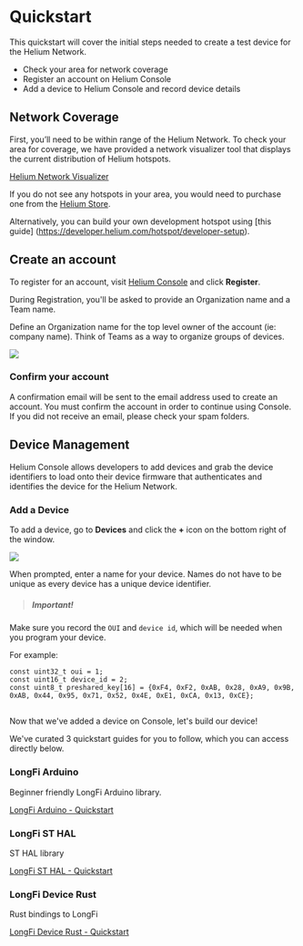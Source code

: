 
# Quickstart  

This quickstart will cover the initial steps needed to create a test device for the Helium Network. 

* Check your area for network coverage
* Register an account on Helium Console 
* Add a device to Helium Console and record device details 

## Network Coverage

First, you’ll need to be within range of the Helium Network. To check your area for coverage, we have provided a network visualizer tool that displays the current distribution of Helium hotspots. 

<a href="https://network.helium.com/coverage" target="_blank">Helium Network Visualizer</a>

If you do not see any hotspots in your area, you would need to purchase one from the <a href="https://www.helium.com/store" target="_blank">Helium Store</a>.

Alternatively, you can build your own development hotspot using [this guide] (https://developer.helium.com/hotspot/developer-setup).

## Create an account

To register for an account, visit <a href="https://console.helium.com" target="_blank">Helium Console</a> and click **Register**.

During Registration, you'll be asked to provide an Organization name and a Team name.

Define an Organization name for the top level owner of the account (ie: company name). Think of Teams as a way to organize groups of devices.

<img src={register} />

### Confirm your account
A confirmation email will be sent to the email address used to create an account. You must confirm the account in order to continue using Console. If you did not receive an email, please check your spam folders.

## Device Management

Helium Console allows developers to add devices and grab the device identifiers to load onto their device firmware that authenticates and identifies the device for the Helium Network.

### Add a Device

To add a device, go to **Devices** and click the **+** icon on the bottom right of the window.

<img src={create_device} />

When prompted, enter a name for your device. Names do not have to be unique as every device has a unique device identifier.

> ##### Important!  

Make sure you record the `OUI` and `device id`, which will be needed when you program your device. 

For example: 

```
const uint32_t oui = 1;
const uint16_t device_id = 2;
const uint8_t preshared_key[16] = {0xF4, 0xF2, 0xAB, 0x28, 0xA9, 0x9B, 0xAB, 0x44, 0x95, 0x71, 0x52, 0x4E, 0xE1, 0xCA, 0x13, 0xCE};
```

##

Now that we've added a device on Console, let's build our device! 

We've curated 3 quickstart guides for you to follow, which you can access directly below.  

### LongFi Arduino
Beginner friendly LongFi Arduino library.  

[LongFi Arduino - Quickstart](/device/arduino-quickstart)

### LongFi ST HAL
ST HAL library 

[LongFi ST HAL - Quickstart](/device/st-hal-quickstart)

### LongFi Device Rust
Rust bindings to LongFi 

[LongFi Device Rust - Quickstart](/device/rust-quickstart)





